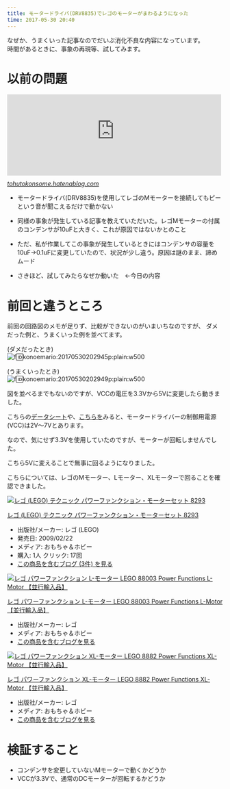 ```yaml
---
title: モータードライバ(DRV8835)でレゴのモーターがまわるようになった
time: 2017-05-30 20:40
---
```


なぜか、うまくいった記事なのでだいぶ消化不良な内容になっています。  
時間があるときに、事象の再現等、試してみます。

# 以前の問題

<iframe src="http://tohutokonsome.hatenablog.com/embed/2017/05/14/132237" title="レゴMモーターがモータードライバーを使用した場合に回転しない（知恵袋用) - 豆腐とコンソメ" class="embed-card embed-blogcard" scrolling="no" frameborder="0" style="display: block; width: 100%; height: 190px; max-width: 500px; margin: 10px 0px;"></iframe><cite class="hatena-citation"><a href="http://tohutokonsome.hatenablog.com/entry/2017/05/14/132237">tohutokonsome.hatenablog.com</a></cite>

- モータードライバ(DRV8835)を使用してレゴのMモーターを接続してもピーという音が聞こえるだけで動かない

- 同様の事象が発生している記事を教えていただいた。レゴMモーターの付属のコンデンサが10uFと大きく、これが原因ではないかとのこと

- ただ、私が作業してこの事象が発生しているときにはコンデンサの容量を10uF→0.1uFに変更していたので、状況が少し違う。原因は謎のまま、諦めムード

- さきほど、試してみたらなぜか動いた　←今日の内容

# 前回と違うところ

前回の回路図のメモが足りず、比較ができないのがいまいちなのですが、 ダメだった例と、うまくいった例を並べてます。

(ダメだったとき)  
 ![f:id:konoemario:20170530202945p:plain:w500](https://cdn-ak.f.st-hatena.com/images/fotolife/k/konoemario/20170530/20170530202945.png "f:id:konoemario:20170530202945p:plain:w500")

(うまくいったとき)  
 ![f:id:konoemario:20170530202949p:plain:w500](https://cdn-ak.f.st-hatena.com/images/fotolife/k/konoemario/20170530/20170530202949.png "f:id:konoemario:20170530202949p:plain:w500")

図を並べるまでもないのですが、VCCの電圧を3.3Vから5Vに変更したら動きました。

こちらの[データシート](http://akizukidenshi.com/download/ds/ti/drv8835.pdf)や、[こちらを](https://www.pololu.com/product/2135)みると、モータードライバーの制御用電源(VCC)は2V〜7Vとあります。

なので、気にせず3.3Vを使用していたのですが、モーターが回転しませんでした。

こちら5Vに変えることで無事に回るようになりました。

こちらについては、レゴのMモーター、Lモーター、XLモーターで回ることを確認できました。

[![レゴ (LEGO) テクニック パワーファンクション・モーターセット 8293](https://images-fe.ssl-images-amazon.com/images/I/51T6Ly0dCxL._SL160_.jpg "レゴ (LEGO) テクニック パワーファンクション・モーターセット 8293")](http://www.amazon.co.jp/exec/obidos/ASIN/B0014QXN08/hatena-blog-22/)

[レゴ (LEGO) テクニック パワーファンクション・モーターセット 8293](http://www.amazon.co.jp/exec/obidos/ASIN/B0014QXN08/hatena-blog-22/)

- 出版社/メーカー: レゴ (LEGO)
- 発売日: 2009/02/22
- メディア: おもちゃ＆ホビー
- 購入: 1人 クリック: 17回
- [この商品を含むブログ (3件) を見る](http://d.hatena.ne.jp/asin/B0014QXN08/hatena-blog-22)

  

[![レゴ パワーファンクション L-モーター LEGO 88003 Power Functions L-Motor 【並行輸入品】](https://images-fe.ssl-images-amazon.com/images/I/310cN8HHt%2BL._SL160_.jpg "レゴ パワーファンクション L-モーター LEGO 88003 Power Functions L-Motor 【並行輸入品】")](http://www.amazon.co.jp/exec/obidos/ASIN/B00G5ZMAUC/hatena-blog-22/)

[レゴ パワーファンクション L-モーター LEGO 88003 Power Functions L-Motor 【並行輸入品】](http://www.amazon.co.jp/exec/obidos/ASIN/B00G5ZMAUC/hatena-blog-22/)

- 出版社/メーカー: レゴ
- メディア: おもちゃ＆ホビー
- [この商品を含むブログを見る](http://d.hatena.ne.jp/asin/B00G5ZMAUC/hatena-blog-22)

  

[![レゴ パワーファンクション XL-モーター LEGO 8882 Power Functions XL-Motor 【並行輸入品】](https://images-fe.ssl-images-amazon.com/images/I/41P7SZPPOmL._SL160_.jpg "レゴ パワーファンクション XL-モーター LEGO 8882 Power Functions XL-Motor 【並行輸入品】")](http://www.amazon.co.jp/exec/obidos/ASIN/B00G5ZM3CM/hatena-blog-22/)

[レゴ パワーファンクション XL-モーター LEGO 8882 Power Functions XL-Motor 【並行輸入品】](http://www.amazon.co.jp/exec/obidos/ASIN/B00G5ZM3CM/hatena-blog-22/)

- 出版社/メーカー: レゴ
- メディア: おもちゃ＆ホビー
- [この商品を含むブログを見る](http://d.hatena.ne.jp/asin/B00G5ZM3CM/hatena-blog-22)

# 検証すること

- コンデンサを変更していないMモーターで動くかどうか
- VCCが3.3Vで、通常のDCモーターが回転するかどうか
